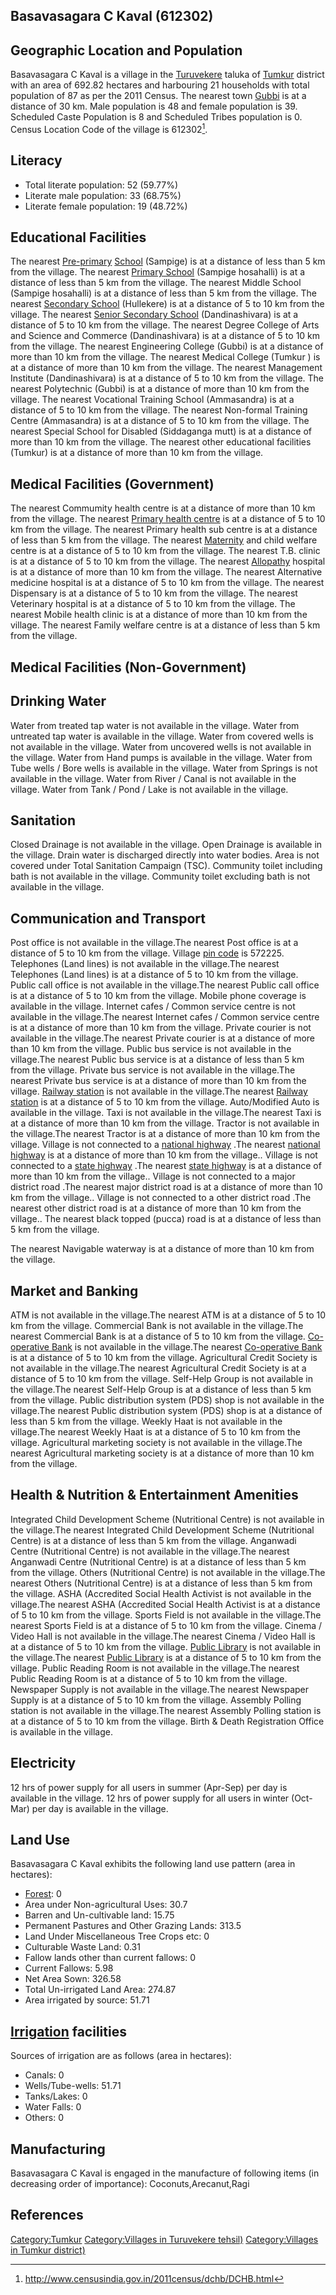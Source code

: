 {{Infobox settlement
| name=Basavasagara C Kaval
| native_name=
| native_name_lang=
| other_name=
| nickname=
| settlement_type=Village
| image_skyline=
| image_alt=
| image_caption=
| pushpin_map=India Karnataka
| pushpin_label_position=right
| pushpin_map_alt=
| pushpin_map_caption=Location in Karnataka, India
| latd=
| latm=
| lats=
| latNS=
| longd=
| longm=
| longs=
| longEW=
| coordinates_display=inline,title
| subdivision_type=Country
| subdivision_name={{flag|India}}
| subdivision_type1=[[States and territories of India|State]]
| subdivision_name1=Karnataka 
| subdivision_type2=[[List of districts of India|District]]
| subdivision_name2=Tumkur
| subdivision_type3=Tahsil
| subdivision_name3=Turuvekere 
| website=
| established_title=<!-- Established -->
| established_date=
| founder=
| named_for=
| government_type=
| governing_body=
| unit_pref=Metric=
| area_footnotes=
| area_rank=
| area_total_km2=6.93
| elevation_footnotes=
| elevation_m=
| population_total=87
| population_as_of=2011
| population_rank=
| population_density_km2=12
| population_demonym=
| population_footnotes=
| demographics_type1=Languages
| demographics1_title1=Official
| demographics1_info1=[[Kannada language|Kannada]]
| timezone1=[[Indian Standard Time|IST]]
| utc_offset1==+5:30
| postal_code_type=[[Postal Index Number|PIN]]
| postal_code=572225
| area_code_type=Telephone code
| area_code=
| registration_plate=
| blank1_name_sec1=Nearest city
| blank1_info_sec1=[[Gubbi]]
| blank2_name_sec1=[[Human sex ratio|Sex ratio]]
| blank2_info_sec1=812 [[male|♂]]/[[female|♀]]
| blank3_name_sec1=Literacy
| blank3_info_sec1=59.77%
| blank1_name_sec2=[[2011 Census of India|2011 census]] code
| blank1_info_sec2=612302
| footnotes=
}}

== Basavasagara C Kaval (612302) ==

== Geographic Location and Population ==

Basavasagara C Kaval is a village in the [[Turuvekere ]] taluka of [[Tumkur]] district with an area of 692.82 hectares and harbouring 21 households with total population of 87 as per the 2011 Census. The nearest town [[Gubbi]] is at a distance of 30 km. Male population is 48 and female population is 39. Scheduled Caste Population is 8 and Scheduled Tribes population is 0. Census Location Code of the village is 612302<ref>http://www.censusindia.gov.in/2011census/dchb/DCHB.html</ref>.


== Literacy ==  
* Total literate population: 52 (59.77%)
* Literate male population: 33 (68.75%)
* Literate female population: 19 (48.72%)


== Educational Facilities ==  
The nearest [[Pre-primary]] [[School]] (Sampige) is at a distance of less than 5 km from the village.
The nearest [[Primary School]] (Sampige hosahalli) is at a distance of less than 5 km from the village.
The nearest Middle School (Sampige hosahalli) is at a distance of less than 5 km from the village.
The nearest [[Secondary School]] (Hullekere) is at a distance of 5 to 10 km from the village.
The nearest [[Senior Secondary School]] (Dandinashivara) is at a distance of 5 to 10 km from the village.
The nearest Degree College of Arts and Science and Commerce (Dandinashivara) is at a distance of 5 to 10 km from the village.
The nearest Engineering College (Gubbi) is at a distance of more than 10 km from the village.
The nearest Medical College (Tumkur ) is at a distance of more than 10 km from the village.
The nearest Management Institute (Dandinashivara) is at a distance of 5 to 10 km from the village.
The nearest Polytechnic (Gubbi) is at a distance of more than 10 km from the village.
The nearest Vocational Training School (Ammasandra) is at a distance of 5 to 10 km from the village.
The nearest Non-formal Training Centre (Ammasandra) is at a distance of 5 to 10 km from the village.
The nearest Special School for Disabled (Siddaganga mutt) is at a distance of more than 10 km from the village.
The nearest other educational facilities (Tumkur) is at a distance of more than 10 km from the village.


== Medical Facilities (Government) ==
The nearest Commumity health centre is at a distance of more than 10 km from the village.
The nearest [[Primary health centre]] is at a distance of 5 to 10 km from the village.
The nearest Primary health sub centre is at a distance of less than 5 km from the village.
The nearest [[Maternity]] and child welfare centre is at a distance of 5 to 10 km from the village.
The nearest T.B. clinic is at a distance of 5 to 10 km from the village.
The nearest [[Allopathy]] hospital is at a distance of more than 10 km from the village.
The nearest Alternative medicine hospital is at a distance of 5 to 10 km from the village.
The nearest Dispensary is at a distance of 5 to 10 km from the village.
The nearest Veterinary hospital is at a distance of 5 to 10 km from the village.
The nearest Mobile health clinic is at a distance of more than 10 km from the village.
The nearest Family welfare centre is at a distance of less than 5 km from the village.


== Medical Facilities (Non-Government) ==











== Drinking Water ==
Water from treated tap water is not available in the village.
Water from untreated tap water is available in the village.
Water from covered wells is not available in the village.
Water from uncovered wells is not available in the village.
Water from Hand pumps is available in the village.
Water from Tube wells / Bore wells is available in the village.
Water from Springs is not available in the village.
Water from River / Canal is not available in the village.
Water from Tank / Pond / Lake is not available in the village.


== Sanitation ==
Closed Drainage is not available in the village.
Open Drainage is available in the village.
Drain water is discharged directly into water bodies.
Area is not covered under Total Sanitation Campaign (TSC).
Community toilet including bath is not available in the village.
Community toilet excluding bath is not available in the village.


== Communication and Transport ==
Post office is not available in the village.The nearest Post office is at a distance of 5 to 10 km from the village.
Village [[pin code]] is 572225.
Telephones (Land lines) is not available in the village.The nearest Telephones (Land lines) is at a distance of 5 to 10 km from the village.
Public call office is not available in the village.The nearest Public call office is at a distance of 5 to 10 km from the village.
Mobile phone coverage is available in the village.
Internet cafes / Common service centre is not available in the village.The nearest Internet cafes / Common service centre is at a distance of more than 10 km from the village.
Private courier is not available in the village.The nearest Private courier is at a distance of more than 10 km from the village.
Public bus service is not available in the village.The nearest Public bus service is at a distance of less than 5 km from the village.
Private bus service is not available in the village.The nearest Private bus service is at a distance of more than 10 km from the village.
[[Railway station]] is not available in the village.The nearest [[Railway station]] is at a distance of 5 to 10 km from the village.
Auto/Modified Auto is available in the village.
Taxi is not available in the village.The nearest Taxi is at a distance of more than 10 km from the village.
Tractor is not available in the village.The nearest Tractor is at a distance of more than 10 km from the village.
Village is not connected to a [[national highway]] .The nearest [[national highway]] is at a distance of more than 10 km from the village..
Village is not connected to a [[state highway]] .The nearest [[state highway]] is at a distance of more than 10 km from the village..
Village is not connected to a major district road   .The nearest major district road   is at a distance of more than 10 km from the village..
Village is not connected to a other district road .The nearest other district road is at a distance of more than 10 km from the village..
The nearest black topped (pucca) road is at a distance of less than 5 km from the village.


The nearest Navigable waterway is at a distance of more than 10 km from the village.



== Market and Banking ==
ATM is not available in the village.The nearest ATM is at a distance of 5 to 10 km from the village.
Commercial Bank is not available in the village.The nearest Commercial Bank is at a distance of 5 to 10 km from the village.
[[Co-operative Bank]] is not available in the village.The nearest [[Co-operative Bank]] is at a distance of 5 to 10 km from the village.
Agricultural Credit Society is not available in the village.The nearest Agricultural Credit Society is at a distance of 5 to 10 km from the village.
Self-Help Group is not available in the village.The nearest Self-Help Group is at a distance of less than 5 km from the village.
Public distribution system (PDS) shop is not available in the village.The nearest Public distribution system (PDS) shop is at a distance of less than 5 km from the village.
Weekly Haat is not available in the village.The nearest Weekly Haat is at a distance of 5 to 10 km from the village.
Agricultural marketing society is not available in the village.The nearest Agricultural marketing society is at a distance of more than 10 km from the village.


== Health & Nutrition & Entertainment Amenities ==
Integrated Child Development Scheme (Nutritional Centre) is not available in the village.The nearest Integrated Child Development Scheme (Nutritional Centre) is at a distance of less than 5 km from the village.
Anganwadi Centre (Nutritional Centre) is not available in the village.The nearest Anganwadi Centre (Nutritional Centre) is at a distance of less than 5 km from the village.
Others (Nutritional Centre) is not available in the village.The nearest Others (Nutritional Centre) is at a distance of less than 5 km from the village.
ASHA (Accredited Social Health Activist is not available in the village.The nearest ASHA (Accredited Social Health Activist is at a distance of 5 to 10 km from the village.
Sports Field is not available in the village.The nearest Sports Field is at a distance of 5 to 10 km from the village.
Cinema / Video Hall is not available in the village.The nearest Cinema / Video Hall is at a distance of 5 to 10 km from the village.
[[Public Library]] is not available in the village.The nearest [[Public Library]] is at a distance of 5 to 10 km from the village.
Public Reading Room is not available in the village.The nearest Public Reading Room is at a distance of 5 to 10 km from the village.
Newspaper Supply is not available in the village.The nearest Newspaper Supply is at a distance of 5 to 10 km from the village.
Assembly Polling station is not available in the village.The nearest Assembly Polling station is at a distance of 5 to 10 km from the village.
Birth & Death Registration Office is available in the village.


== Electricity ==






12 hrs of power supply for all users in summer (Apr-Sep) per day is available in the village.
12 hrs of power supply for all users in winter (Oct-Mar) per day is available in the village.


== Land Use ==
Basavasagara C Kaval exhibits the following land use pattern (area in hectares):
* [[Forest]]: 0
* Area under Non-agricultural Uses: 30.7
* Barren and Un-cultivable land: 15.75
* Permanent Pastures and Other Grazing Lands: 313.5
* Land Under Miscellaneous Tree Crops etc: 0
* Culturable Waste Land: 0.31
* Fallow lands other than current fallows: 0
* Current Fallows: 5.98
* Net Area Sown: 326.58
* Total Un-irrigated Land Area: 274.87
* Area irrigated by source: 51.71


== [[Irrigation]] facilities ==
Sources of irrigation are as follows (area in hectares):
* Canals: 0
* Wells/Tube-wells: 51.71
* Tanks/Lakes: 0
* Water Falls: 0
* Others: 0


== Manufacturing ==
Basavasagara C Kaval is engaged in the manufacture of following items (in decreasing order of importance): Coconuts,Arecanut,Ragi


[[Category:Tumkur]]
[[Category:Villages in Turuvekere  tehsil)]]
[[Category:Villages in Tumkur district)]]


== References ==
{{Reflist}}


